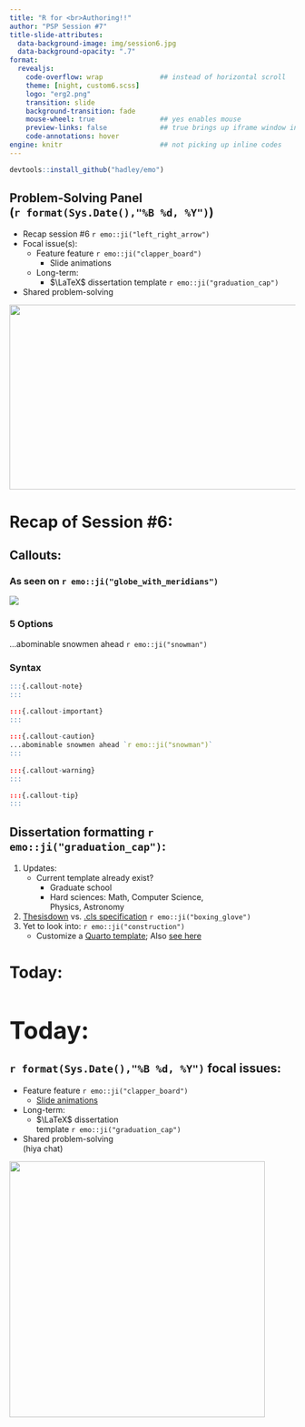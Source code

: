 ```yaml
---
title: "R for <br>Authoring!!"
author: "PSP Session #7"
title-slide-attributes: 
  data-background-image: img/session6.jpg
  data-background-opacity: ".7"
format:
  revealjs:
    code-overflow: wrap              ## instead of horizontal scroll
    theme: [night, custom6.scss]
    logo: "erg2.png"
    transition: slide
    background-transition: fade
    mouse-wheel: true                ## yes enables mouse
    preview-links: false             ## true brings up iframe window instead of "site"
    code-annotations: hover 
engine: knitr                        ## not picking up inline codes
---
```


```r
devtools::install_github("hadley/emo")
```

## Problem-Solving Panel <br>(`r format(Sys.Date(),"%B %d, %Y")`)

::: {layout="[80,20]"}
::: first-column
-   Recap session #6 `r emo::ji("left_right_arrow")`
-   Focal issue(s):
    -   Feature feature `r emo::ji("clapper_board")`
        -   Slide animations
    -   Long-term:
        -   $\LaTeX$ dissertation template `r emo::ji("graduation_cap")`
-   Shared problem-solving
:::

::: second-column
:::
:::

![](img/title6.JPG){.absolute top="170" right="0" width="550" height="325"}

# Recap of Session #6:

## Callouts:

:::: panel-tabset
### As seen on `r emo::ji("globe_with_meridians")`

[![](img/warning.jpg)](https://quarto.org/docs/presentations/revealjs/advanced.html#slide-controls)


### 5 Options 

:::: {layout-ncol=2}

:::{.callout-note}

:::

:::{.callout-warning}

:::

:::{.callout-important}

:::

:::{.callout-tip}
:::

:::{.callout-caution}
...abominable snowmen ahead `r emo::ji("snowman")`  
:::

::::

### Syntax
```r
:::{.callout-note}
:::

:::{.callout-important}
:::
  
:::{.callout-caution}
...abominable snowmen ahead `r emo::ji("snowman")`
:::
  
:::{.callout-warning}
:::

:::{.callout-tip}
:::

```
::::

## Dissertation formatting `r emo::ji("graduation_cap")`:

1. Updates:
    + Current template already exist?
        + Graduate school
        + Hard sciences: Math, Computer Science, <br>Physics, Astronomy
2. [Thesisdown](https://github.com/ismayc/thesisdown) vs. [.cls specification](https://tysonbarrett.com/jekyll/update/2018/02/11/r_dissertation/) `r emo::ji("boxing_glove")`
3. Yet to look into: `r emo::ji("construction")`
    + Customize a [Quarto template](https://quarto.org/docs/extensions/formats.html); Also [see here](https://quarto.org/docs/authoring/front-matter.html)

# Today:{auto-animate=true}
# Today:{auto-animate=true style="font-size: 3em"}

## `r format(Sys.Date(),"%B %d, %Y")` focal issues:

-   Feature feature `r emo::ji("clapper_board")`
    -   [Slide animations](https://quarto.org/docs/presentations/revealjs/advanced.html#element-matching)
-   Long-term:
    -   $\LaTeX$ dissertation <br>template `r emo::ji("graduation_cap")`
+ Shared problem-solving <br>(hiya chat)

        
![](https://media.istockphoto.com/id/540720716/vector/blue-yeti-funny-yeti.jpg?s=612x612&w=0&k=20&c=W5l74_eHFnnHxuaQsLTqF1i76P081v1wOQC06sPHpcs=){.absolute top="125" right="10" height="450"}


